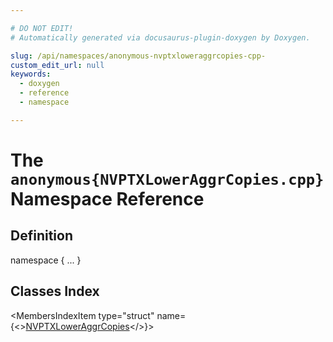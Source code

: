 ```yaml
---

# DO NOT EDIT!
# Automatically generated via docusaurus-plugin-doxygen by Doxygen.

slug: /api/namespaces/anonymous-nvptxloweraggrcopies-cpp-
custom_edit_url: null
keywords:
  - doxygen
  - reference
  - namespace

---
```





# The `anonymous{NVPTXLowerAggrCopies.cpp}` Namespace Reference

<DoxygenPage pluginConfig={pluginConfig}>



## Definition

<CodeBlock>namespace &#123; ... &#125;</CodeBlock>

## Classes Index

<MembersIndex>

<MembersIndexItem
  type="struct"
  name={<><a href="/docs/api/structs/anonymous-namespace-nvptxloweraggrcopies-cpp-/nvptxloweraggrcopies">NVPTXLowerAggrCopies</a></>}>
</MembersIndexItem>

</MembersIndex>


</DoxygenPage>
